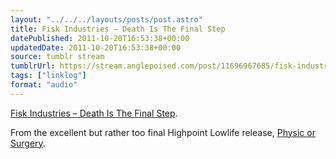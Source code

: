 ```yaml
---
layout: "../../../layouts/posts/post.astro"
title: Fisk Industries – Death Is The Final Step
datePublished: 2011-10-20T16:53:38+00:00
updatedDate: 2011-10-20T16:53:38+00:00
source: tumblr stream
tumblrUrl: https://stream.anglepoised.com/post/11696967685/fisk-industries-death-is-the-final-step-from
tags: ["linklog"]
format: "audio"
---
```


[Fisk Industries &#8211; Death Is The Final Step][1].

From the excellent but rather too final Highpoint Lowlife release, [Physic or Surgery][2].

[1]: http://soundcloud.com/fiskindustries/death-is-the-final-step-feat-gravediggaz
[2]: http://highpointlowlife.com/
